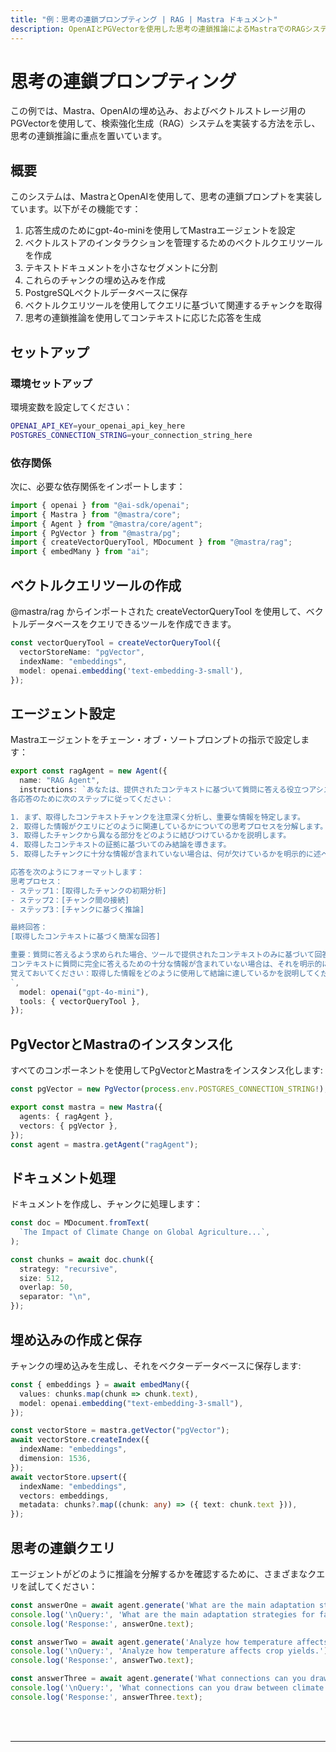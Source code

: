 ```yaml
---
title: "例：思考の連鎖プロンプティング | RAG | Mastra ドキュメント"
description: OpenAIとPGVectorを使用した思考の連鎖推論によるMastraでのRAGシステム実装の例。
---
```



# 思考の連鎖プロンプティング

この例では、Mastra、OpenAIの埋め込み、およびベクトルストレージ用のPGVectorを使用して、検索強化生成（RAG）システムを実装する方法を示し、思考の連鎖推論に重点を置いています。

## 概要

このシステムは、MastraとOpenAIを使用して、思考の連鎖プロンプトを実装しています。以下がその機能です：

1. 応答生成のためにgpt-4o-miniを使用してMastraエージェントを設定
2. ベクトルストアのインタラクションを管理するためのベクトルクエリツールを作成
3. テキストドキュメントを小さなセグメントに分割
4. これらのチャンクの埋め込みを作成
5. PostgreSQLベクトルデータベースに保存
6. ベクトルクエリツールを使用してクエリに基づいて関連するチャンクを取得
7. 思考の連鎖推論を使用してコンテキストに応じた応答を生成

## セットアップ

### 環境セットアップ

環境変数を設定してください：

```bash filename=".env"
OPENAI_API_KEY=your_openai_api_key_here
POSTGRES_CONNECTION_STRING=your_connection_string_here
```

### 依存関係

次に、必要な依存関係をインポートします：

```typescript copy showLineNumbers filename="index.ts"
import { openai } from "@ai-sdk/openai";
import { Mastra } from "@mastra/core";
import { Agent } from "@mastra/core/agent";
import { PgVector } from "@mastra/pg";
import { createVectorQueryTool, MDocument } from "@mastra/rag";
import { embedMany } from "ai";
```

## ベクトルクエリツールの作成

@mastra/rag からインポートされた createVectorQueryTool を使用して、ベクトルデータベースをクエリできるツールを作成できます。

```typescript copy showLineNumbers{8} filename="index.ts"
const vectorQueryTool = createVectorQueryTool({
  vectorStoreName: "pgVector",
  indexName: "embeddings",
  model: openai.embedding('text-embedding-3-small'),
});
```

## エージェント設定

Mastraエージェントをチェーン・オブ・ソートプロンプトの指示で設定します：

```typescript copy showLineNumbers{14} filename="index.ts"
export const ragAgent = new Agent({
  name: "RAG Agent",
  instructions: `あなたは、提供されたコンテキストに基づいて質問に答える役立つアシスタントです。
各応答のために次のステップに従ってください：

1. まず、取得したコンテキストチャンクを注意深く分析し、重要な情報を特定します。
2. 取得した情報がクエリにどのように関連しているかについての思考プロセスを分解します。
3. 取得したチャンクから異なる部分をどのように結びつけているかを説明します。
4. 取得したコンテキストの証拠に基づいてのみ結論を導きます。
5. 取得したチャンクに十分な情報が含まれていない場合は、何が欠けているかを明示的に述べてください。

応答を次のようにフォーマットします：
思考プロセス：
- ステップ1：[取得したチャンクの初期分析]
- ステップ2：[チャンク間の接続]
- ステップ3：[チャンクに基づく推論]

最終回答：
[取得したコンテキストに基づく簡潔な回答]

重要：質問に答えるよう求められた場合、ツールで提供されたコンテキストのみに基づいて回答してください。
コンテキストに質問に完全に答えるための十分な情報が含まれていない場合は、それを明示的に述べてください。
覚えておいてください：取得した情報をどのように使用して結論に達しているかを説明してください。
`,
  model: openai("gpt-4o-mini"),
  tools: { vectorQueryTool },
});
```

## PgVectorとMastraのインスタンス化

すべてのコンポーネントを使用してPgVectorとMastraをインスタンス化します:

```typescript copy showLineNumbers{36} filename="index.ts"
const pgVector = new PgVector(process.env.POSTGRES_CONNECTION_STRING!);

export const mastra = new Mastra({
  agents: { ragAgent },
  vectors: { pgVector },
});
const agent = mastra.getAgent("ragAgent");
```

## ドキュメント処理

ドキュメントを作成し、チャンクに処理します：

```typescript copy showLineNumbers{44} filename="index.ts"
const doc = MDocument.fromText(
  `The Impact of Climate Change on Global Agriculture...`,
);

const chunks = await doc.chunk({
  strategy: "recursive",
  size: 512,
  overlap: 50,
  separator: "\n",
});
```

## 埋め込みの作成と保存

チャンクの埋め込みを生成し、それをベクターデータベースに保存します:

```typescript copy showLineNumbers{55} filename="index.ts"
const { embeddings } = await embedMany({
  values: chunks.map(chunk => chunk.text),
  model: openai.embedding("text-embedding-3-small"),
});

const vectorStore = mastra.getVector("pgVector");
await vectorStore.createIndex({
  indexName: "embeddings",
  dimension: 1536,
});
await vectorStore.upsert({
  indexName: "embeddings",
  vectors: embeddings,
  metadata: chunks?.map((chunk: any) => ({ text: chunk.text })),
});
```

## 思考の連鎖クエリ

エージェントがどのように推論を分解するかを確認するために、さまざまなクエリを試してください：

```typescript copy showLineNumbers{83} filename="index.ts"
const answerOne = await agent.generate('What are the main adaptation strategies for farmers?');
console.log('\nQuery:', 'What are the main adaptation strategies for farmers?');
console.log('Response:', answerOne.text);

const answerTwo = await agent.generate('Analyze how temperature affects crop yields.');
console.log('\nQuery:', 'Analyze how temperature affects crop yields.');
console.log('Response:', answerTwo.text);

const answerThree = await agent.generate('What connections can you draw between climate change and food security?');
console.log('\nQuery:', 'What connections can you draw between climate change and food security?');
console.log('Response:', answerThree.text);
```

<br />
<br />
<hr className="dark:border-[#404040] border-gray-300" />
<br />
<br />
<GithubLink
  link={
    "https://github.com/mastra-ai/mastra/blob/main/examples/basics/rag/cot-rag"
  }
/>
